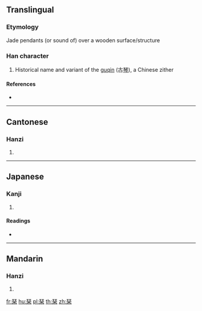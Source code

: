{{character info/new}}
{{also|琴|珡}}
==Translingual==

===Etymology===
Jade pendants (or sound of) over a wooden surface/structure

===Han character===
{{Han char|rn=96|rad=玉|as=08|sn=12|four=|canj=MGD}}

# Historical name and variant of the [[guqin]] (古[[琴]]), a Chinese zither

====References====
* {{Han ref|kx=0736.081|dkj=21078|hdz=21223.010|uh=7439|ud=29753}}

----

==Cantonese==

===Hanzi===
{{yue-hanzi|jyut=|y=kam4}}

# {{defn|lang=yue|sort=玉08}}

----

==Japanese==

===Kanji===
{{ja-kanji|grade=|rs=玉08}}

# {{defn|lang=ja|sort=玉08}}

====Readings====
* {{ja-readings|on=[[きん]] (kin)|kun=[[こと]] (koto)|nanori=}}

----

==Mandarin==

===Hanzi===
{{cmn-hanzi|pin=[[qín]] ([[qin2]])|wg=ch'in<sup>2</sup>}}

# {{defn|lang=cmn|sort=玉08}}

[[fr:琹]]
[[hu:琹]]
[[pl:琹]]
[[th:琹]]
[[zh:琹]]